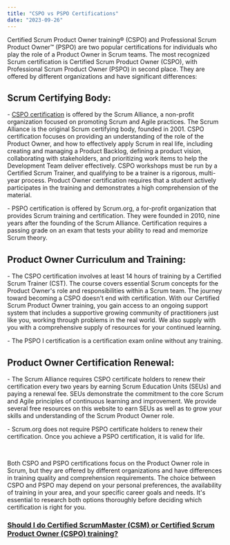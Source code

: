 ```yaml
---
title: "CSPO vs PSPO Certifications"
date: "2023-09-26"
---
```


Certified Scrum Product Owner training® (CSPO) and Professional Scrum Product Owner™ (PSPO) are two popular certifications for individuals who play the role of a Product Owner in Scrum teams. The most recognized Scrum certification is Certified Scrum Product Owner (CSPO), with Professional Scrum Product Owner (PSPO) in second place. They are offered by different organizations and have significant differences:

## Scrum Certifying Body:

\- [CSPO certification](/certified-scrum-product-owner-cspo-training) is offered by the Scrum Alliance, a non-profit organization focused on promoting Scrum and Agile practices. The Scrum Alliance is the original Scrum certifying body, founded in 2001. CSPO certification focuses on providing an understanding of the role of the Product Owner, and how to effectively apply Scrum in real life, including creating and managing a Product Backlog, defining a product vision, collaborating with stakeholders, and prioritizing work items to help the Development Team deliver effectively. CSPO workshops must be run by a Certified Scrum Trainer, and qualifying to be a trainer is a rigorous, multi-year process. Product Owner certification requires that a student actively participates in the training and demonstrates a high comprehension of the material.

\- PSPO certification is offered by Scrum.org, a for-profit organization that provides Scrum training and certification. They were founded in 2010, nine years after the founding of the Scrum Alliance. Certification requires a passing grade on an exam that tests your ability to read and memorize Scrum theory.

## Product Owner Curriculum and Training:

\- The CSPO certification involves at least 14 hours of training by a Certified Scrum Trainer (CST). The course covers essential Scrum concepts for the Product Owner's role and responsibilities within a Scrum team. The journey toward becoming a CSPO doesn't end with certification. With our Certified Scrum Product Owner training, you gain access to an ongoing support system that includes a supportive growing community of practitioners just like you, working through problems in the real world. We also supply with you with a comprehensive supply of resources for your continued learning.

\- The PSPO I certification is a certification exam online without any training.

## Product Owner Certification Renewal:

\- The Scrum Alliance requires CSPO certificate holders to renew their certification every two years by earning Scrum Education Units (SEUs) and paying a renewal fee. SEUs demonstrate the commitment to the core Scrum and Agile principles of continuous learning and improvement. We provide several free resources on this website to earn SEUs as well as to grow your skills and understanding of the Scrum Product Owner role.

\- Scrum.org does not require PSPO certificate holders to renew their certification. Once you achieve a PSPO certification, it is valid for life.

 

Both CSPO and PSPO certifications focus on the Product Owner role in Scrum, but they are offered by different organizations and have differences in training quality and comprehension requirements. The choice between CSPO and PSPO may depend on your personal preferences, the availability of training in your area, and your specific career goals and needs. It's essential to research both options thoroughly before deciding which certification is right for you.

### [Should I do Certified ScrumMaster (CSM) or Certified Scrum Product Owner (CSPO) training?](/should-i-do-csm-or-cspo)
